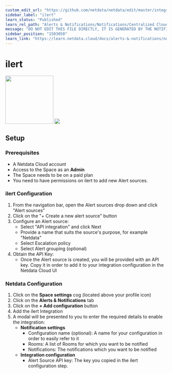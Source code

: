 ```yaml
---
custom_edit_url: "https://github.com/netdata/netdata/edit/master/integrations/cloud-notifications/metadata.yaml"
sidebar_label: "ilert"
learn_status: "Published"
learn_rel_path: "Alerts & Notifications/Notifications/Centralized Cloud Notifications"
message: "DO NOT EDIT THIS FILE DIRECTLY, IT IS GENERATED BY THE NOTIFICATION'S metadata.yaml FILE"
sidebar_position: "1503050"
learn_link: "https://learn.netdata.cloud/docs/alerts-&-notifications/notifications/centralized-cloud-notifications/ilert"
---
```



# ilert

<img src="https://netdata.cloud/img/ilert.svg" width="150"/>

<img src="https://img.shields.io/badge/maintained%20by-Netdata-%2300ab44" />

## Setup


### Prerequisites

- A Netdata Cloud account
- Access to the Space as an **Admin**
- The Space needs to be on a paid plan
- You need to have permissions on ilert to add new Alert sources.

### ilert Configuration

1. From the navigation bar, open the Alert sources drop down and click "Alert sources"
2. Click on the "+ Create a new alert source" button
3. Configure an Alert source:
    - Select "API integration" and click Next
    - Provide a name that suits the source's purpose, for example "Netdata"
    - Select Escalation policy
    - Select Alert grouping (optional)
4. Obtain the API Key:
    - Once the Alert source is created, you will be provided with an API key. Copy it in order to add it to your integration configuration in the Netdata Cloud UI

### Netdata Configuration

1. Click on the **Space settings** cog (located above your profile icon)
2. Click on the **Alerts & Notifications** tab
3. Click on the **+ Add configuration** button
4. Add the ilert Integration
5. A modal will be presented to you to enter the required details to enable the integration:
    - **Notification settings**
      - Configuration name (optional): A name for your configuration in order to easily refer to it
      - Rooms: A list of Rooms for which you want to be notified
      - Notifications: The notifications which you want to be notified
    - **Integration configuration**
      - Alert Source API key: The key you copied in the ilert configuration step.


